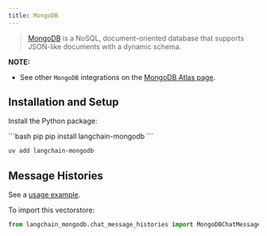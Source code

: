 ```yaml
---
title: MongoDB
---
```


>[MongoDB](https://www.mongodb.com/) is a NoSQL, document-oriented
> database that supports JSON-like documents with a dynamic schema.

**NOTE:**
- See other `MongoDB` integrations on the [MongoDB Atlas page](/oss/integrations/providers/mongodb_atlas).

## Installation and Setup

Install the Python package:

<CodeGroup>
```bash pip
pip install langchain-mongodb
```

```bash uv
uv add langchain-mongodb
```
</CodeGroup>

## Message Histories

See a [usage example](/oss/integrations/memory/mongodb_chat_message_history).

To import this vectorstore:
```python
from langchain_mongodb.chat_message_histories import MongoDBChatMessageHistory
```
